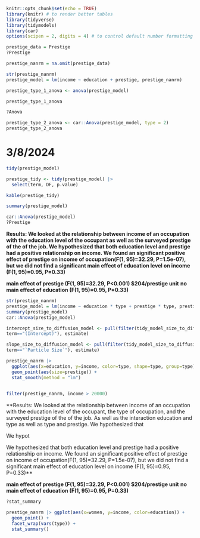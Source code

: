 
```r
knitr::opts_chunk$set(echo = TRUE)
library(knitr) # to render better tables
library(tidyverse)
library(tidymodels)
library(car)
options(scipen = 2, digits = 4) # to control default number formatting
```


```r
prestige_data = Prestige
?Prestige
```

```r
prestige_nanrm = na.omit(prestige_data)
```

```r
str(prestige_nanrm)
prestige_model = lm(income ~ education + prestige, prestige_nanrm)
```

```r
prestige_type_1_anova <- anova(prestige_model)

prestige_type_1_anova

```

```r
?Anova

```


```r
prestige_type_2_anova <- car::Anova(prestige_model, type = 2)
prestige_type_2_anova

```

# 3/8/2024

```r
tidy(prestige_model)
```

```r
prestige_tidy <- tidy(prestige_model) |>
  select(term, DF, p.value)

kable(prestige_tidy)
```

```r
summary(prestige_model)
```

```r
car::Anova(prestige_model)
?Prestige
```

**Results: We looked at the relationship between income of an occupation with the education level of the occupant as well as the surveyed prestige of the of the job. We hypothesized that both education level and prestige had a positive relationship on income. We found an significant positive effect of prestige on income of occupation(F(1, 95)=32.29, P=1.5e-07), but we did not find a significant main effect of education level on income (F(1, 95)=0.95, P=0.33)**

**main effect of prestige (F(1, 95)=32.29, P<0.001) $204/prestige unit**
**no main effect of education (F(1, 95)=0.95, P=0.33) **


```r
str(prestige_nanrm)
prestige_model = lm(income ~ education * type + prestige * type, prestige_nanrm)
summary(prestige_model)
car::Anova(prestige_model)
```

```r
intercept_size_to_diffusion_model <- pull(filter(tidy_model_size_to_diffusion,
term=="(Intercept)"), estimate)

slope_size_to_diffusion_model <- pull(filter(tidy_model_size_to_diffusion,
term=="`Particle Size`"), estimate)
```

```r
prestige_nanrm |> 
  ggplot(aes(x=education, y=income, color=type, shape=type, group=type)) +
  geom_point(aes(size=prestige)) +
  stat_smooth(method = "lm")
  
```
```r
filter(prestige_nanrm, income > 20000)
```


**Results: We looked at the relationship between income of an occupation with the education level of the occupant, the type of occupation, and the surveyed prestige of the of the job. As well as the interaction education and type as well as type and prestige. We hypothesized that 

We hypot


We hypothesized that both education level and prestige had a positive relationship on income. We found an significant positive effect of prestige on income of occupation(F(1, 95)=32.29, P=1.5e-07), but we did not find a significant main effect of education level on income (F(1, 95)=0.95, P=0.33)**

**main effect of prestige (F(1, 95)=32.29, P<0.001) $204/prestige unit**
**no main effect of education (F(1, 95)=0.95, P=0.33) **




```r
?stat_summary

prestige_nanrm |> ggplot(aes(x=women, y=income, color=education)) +
  geom_point() +
  facet_wrap(vars(type)) + 
  stat_summary()

```

